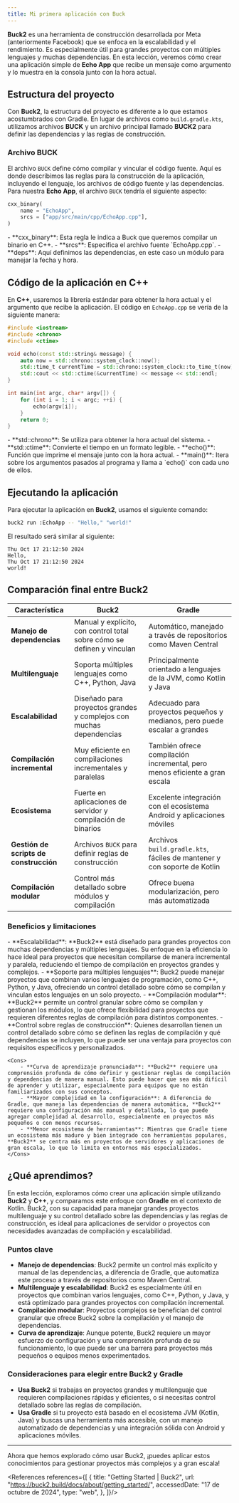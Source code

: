 ```yaml
---
title: Mi primera aplicación con Buck
---
```


<ReadingTime />
<GitHubRepoLink user="r8vnhill" repo="" />

**Buck2** es una herramienta de construcción desarrollada por Meta (anteriormente Facebook) que se enfoca en la escalabilidad y el rendimiento. Es especialmente útil para grandes proyectos con múltiples lenguajes y muchas dependencias. En esta lección, veremos cómo crear una aplicación simple de **Echo App** que recibe un mensaje como argumento y lo muestra en la consola junto con la hora actual.

## Estructura del proyecto

Con **Buck2**, la estructura del proyecto es diferente a lo que estamos acostumbrados con Gradle. En lugar de archivos como `build.gradle.kts`, utilizamos archivos **BUCK** y un archivo principal llamado **BUCK2** para definir las dependencias y las reglas de construcción.

### Archivo BUCK

El archivo `BUCK` define cómo compilar y vincular el código fuente. Aquí es donde describimos las reglas para la construcción de la aplicación, incluyendo el lenguaje, los archivos de código fuente y las dependencias. Para nuestra **Echo App**, el archivo `BUCK` tendría el siguiente aspecto:

```python showLineNumbers title="BUCK"
cxx_binary(
    name = "EchoApp",
    srcs = ["app/src/main/cpp/EchoApp.cpp"],
)
```

<Explanation>
    - **cxx_binary**: Esta regla le indica a Buck que queremos compilar un binario en C++.
    - **srcs**: Especifica el archivo fuente `EchoApp.cpp`.
    - **deps**: Aquí definimos las dependencias, en este caso un módulo para manejar la fecha y hora.
</Explanation>

## Código de la aplicación en C++

En **C++**, usaremos la librería estándar para obtener la hora actual y el argumento que recibe la aplicación. El código en `EchoApp.cpp` se vería de la siguiente manera:

```cpp title="EchoApp.cpp"
#include <iostream>
#include <chrono>
#include <ctime>

void echo(const std::string& message) {
    auto now = std::chrono::system_clock::now();
    std::time_t currentTime = std::chrono::system_clock::to_time_t(now);
    std::cout << std::ctime(&currentTime) << message << std::endl;
}

int main(int argc, char* argv[]) {
    for (int i = 1; i < argc; ++i) {
        echo(argv[i]);
    }
    return 0;
}
```

<Explanation>
    - **std::chrono**: Se utiliza para obtener la hora actual del sistema.
    - **std::ctime**: Convierte el tiempo en un formato legible.
    - **echo()**: Función que imprime el mensaje junto con la hora actual.
    - **main()**: Itera sobre los argumentos pasados al programa y llama a `echo()` con cada uno de ellos.
</Explanation>

## Ejecutando la aplicación

Para ejecutar la aplicación en **Buck2**, usamos el siguiente comando:

```bash
buck2 run :EchoApp -- "Hello," "world!"
```

El resultado será similar al siguiente:

```text
Thu Oct 17 21:12:50 2024
Hello,
Thu Oct 17 21:12:50 2024
world!
```

## Comparación final entre Buck2

| **Característica**              | **Buck2**                                                             | **Gradle**                                                               |
|---------------------------------|------------------------------------------------------------------------|--------------------------------------------------------------------------|
| **Manejo de dependencias**       | Manual y explícito, con control total sobre cómo se definen y vinculan | Automático, manejado a través de repositorios como Maven Central          |
| **Multilenguaje**                | Soporta múltiples lenguajes como C++, Python, Java                     | Principalmente orientado a lenguajes de la JVM, como Kotlin y Java        |
| **Escalabilidad**                | Diseñado para proyectos grandes y complejos con muchas dependencias     | Adecuado para proyectos pequeños y medianos, pero puede escalar a grandes |
| **Compilación incremental**      | Muy eficiente en compilaciones incrementales y paralelas                | También ofrece compilación incremental, pero menos eficiente a gran escala|
| **Ecosistema**                   | Fuerte en aplicaciones de servidor y compilación de binarios            | Excelente integración con el ecosistema Android y aplicaciones móviles    |
| **Gestión de scripts de construcción** | Archivos `BUCK` para definir reglas de construcción                    | Archivos `build.gradle.kts`, fáciles de mantener y con soporte de Kotlin  |
| **Compilación modular**          | Control más detallado sobre módulos y compilación                       | Ofrece buena modularización, pero más automatizada                        |

### Beneficios y limitaciones

<ProCons>
    <Pros>
        - **Escalabilidad**: **Buck2** está diseñado para grandes proyectos con muchas dependencias y múltiples lenguajes. Su enfoque en la eficiencia lo hace ideal para proyectos que necesitan compilarse de manera incremental y paralela, reduciendo el tiempo de compilación en proyectos grandes y complejos.
        - **Soporte para múltiples lenguajes**: Buck2 puede manejar proyectos que combinan varios lenguajes de programación, como C++, Python, y Java, ofreciendo un control detallado sobre cómo se compilan y vinculan estos lenguajes en un solo proyecto.
        - **Compilación modular**: **Buck2** permite un control granular sobre cómo se compilan y gestionan los módulos, lo que ofrece flexibilidad para proyectos que requieren diferentes reglas de compilación para distintos componentes.
        - **Control sobre reglas de construcción**: Quienes desarrollan tienen un control detallado sobre cómo se definen las reglas de compilación y qué dependencias se incluyen, lo que puede ser una ventaja para proyectos con requisitos específicos y personalizados.
    </Pros>

    <Cons>
        - **Curva de aprendizaje pronunciada**: **Buck2** requiere una comprensión profunda de cómo definir y gestionar reglas de compilación y dependencias de manera manual. Esto puede hacer que sea más difícil de aprender y utilizar, especialmente para equipos que no están familiarizados con sus conceptos.
        - **Mayor complejidad en la configuración**: A diferencia de Gradle, que maneja las dependencias de manera automática, **Buck2** requiere una configuración más manual y detallada, lo que puede agregar complejidad al desarrollo, especialmente en proyectos más pequeños o con menos recursos.
        - **Menor ecosistema de herramientas**: Mientras que Gradle tiene un ecosistema más maduro y bien integrado con herramientas populares, **Buck2** se centra más en proyectos de servidores y aplicaciones de gran escala, lo que lo limita en entornos más especializados.
    </Cons>
</ProCons>

## ¿Qué aprendimos?

En esta lección, exploramos cómo crear una aplicación simple utilizando **Buck2** y **C++**, y comparamos este enfoque con **Gradle** en el contexto de Kotlin. Buck2, con su capacidad para manejar grandes proyectos multilenguaje y su control detallado sobre las dependencias y las reglas de construcción, es ideal para aplicaciones de servidor o proyectos con necesidades avanzadas de compilación y escalabilidad.

### Puntos clave

- **Manejo de dependencias**: Buck2 permite un control más explícito y manual de las dependencias, a diferencia de Gradle, que automatiza este proceso a través de repositorios como Maven Central.
- **Multilenguaje y escalabilidad**: Buck2 es especialmente útil en proyectos que combinan varios lenguajes, como C++, Python, y Java, y está optimizado para grandes proyectos con compilación incremental.
- **Compilación modular**: Proyectos complejos se benefician del control granular que ofrece Buck2 sobre la compilación y el manejo de dependencias.
- **Curva de aprendizaje**: Aunque potente, Buck2 requiere un mayor esfuerzo de configuración y una comprensión profunda de su funcionamiento, lo que puede ser una barrera para proyectos más pequeños o equipos menos experimentados.

### Consideraciones para elegir entre Buck2 y Gradle

- **Usa Buck2** si trabajas en proyectos grandes y multilenguaje que requieren compilaciones rápidas y eficientes, o si necesitas control detallado sobre las reglas de compilación.
- **Usa Gradle** si tu proyecto está basado en el ecosistema JVM (Kotlin, Java) y buscas una herramienta más accesible, con un manejo automatizado de dependencias y una integración sólida con Android y aplicaciones móviles.

--- 

Ahora que hemos explorado cómo usar Buck2, ¡puedes aplicar estos conocimientos para gestionar proyectos más complejos y a gran escala!

<References references={[
    {
        title: "Getting Started | Buck2",
        url: "https://buck2.build/docs/about/getting_started/",
        accessedDate: "17 de octubre de 2024",
        type: "web",
    },
]}/>
